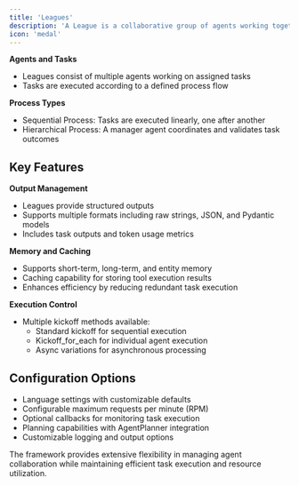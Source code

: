 ```yaml
---
title: 'Leagues'
description: 'A League is a collaborative group of agents working together to accomplish specific tasks'
icon: 'medal'
---
```


**Agents and Tasks**

- Leagues consist of multiple agents working on assigned tasks
- Tasks are executed according to a defined process flow

**Process Types**

- Sequential Process: Tasks are executed linearly, one after another
- Hierarchical Process: A manager agent coordinates and validates task outcomes

## Key Features

**Output Management**

- Leagues provide structured outputs
- Supports multiple formats including raw strings, JSON, and Pydantic models
- Includes task outputs and token usage metrics

**Memory and Caching**

- Supports short-term, long-term, and entity memory
- Caching capability for storing tool execution results
- Enhances efficiency by reducing redundant task execution

**Execution Control**

- Multiple kickoff methods available:
    - Standard kickoff for sequential execution
    - Kickoff_for_each for individual agent execution
    - Async variations for asynchronous processing

## Configuration Options

- Language settings with customizable defaults
- Configurable maximum requests per minute (RPM)
- Optional callbacks for monitoring task execution
- Planning capabilities with AgentPlanner integration
- Customizable logging and output options

The framework provides extensive flexibility in managing agent collaboration while maintaining efficient task execution and resource utilization.